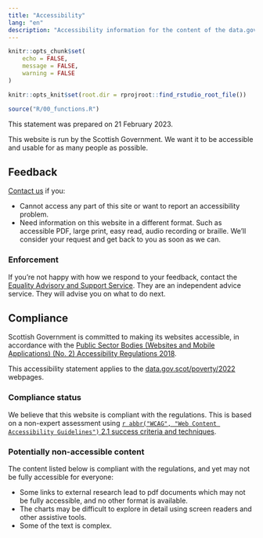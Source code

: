 ---
title: "Accessibility"
lang: "en"
description: "Accessibility information for the content of the data.gov.scot\/poverty webpages, including the official poverty statistics for Scotland."
---

```{r setup, include = FALSE}
knitr::opts_chunk$set(
	echo = FALSE,
	message = FALSE,
	warning = FALSE
)

knitr::opts_knit$set(root.dir = rprojroot::find_rstudio_root_file())
```

```{r}
source("R/00_functions.R")
```

This statement was prepared on 21 February 2023.

This website is run by the Scottish Government. We want it to be accessible and usable for as many people as possible.

## Feedback

[Contact us](contact.html) if you:

- Cannot access any part of this site or want to report an accessibility problem.
- Need information on this website in a different format. Such as accessible PDF, large print, easy read, audio recording or braille. We’ll consider your request and get back to you as soon as we can.

### Enforcement

If you’re not happy with how we respond to your feedback, contact the [Equality Advisory and Support Service](https://www.equalityadvisoryservice.com/). They are an independent advice service. They will advise you on what to do next.

## Compliance

Scottish Government is committed to making its websites accessible, in accordance with the [Public Sector Bodies (Websites and Mobile Applications) (No. 2) Accessibility Regulations 2018](https://www.legislation.gov.uk/uksi/2018/952/regulation/4/made).

This accessibility statement applies to the [data.gov.scot/poverty/2022](../2022/) webpages.

### Compliance status

We believe that this website is compliant with the regulations. This is based on a non-expert assessment using [`r abbr("WCAG", "Web Content Accessibility Guidelines")` 2.1 success criteria and techniques](https://www.w3.org/WAI/WCAG21/quickref/).

### Potentially non-accessible content

The content listed below is compliant with the regulations, and yet may not be fully accessible for everyone:

- Some links to external research lead to pdf documents which may not be fully accessible, and no other format is available.
- The charts may be difficult to explore in detail using screen readers and other assistive tools.
- Some of the text is complex.
